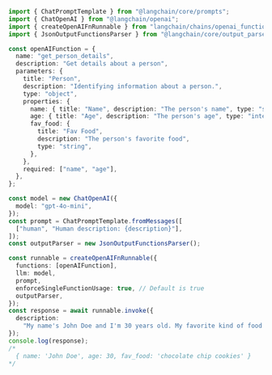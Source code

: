 ```typescript
import { ChatPromptTemplate } from "@langchain/core/prompts";
import { ChatOpenAI } from "@langchain/openai";
import { createOpenAIFnRunnable } from "langchain/chains/openai_functions";
import { JsonOutputFunctionsParser } from "@langchain/core/output_parsers/openai_functions";

const openAIFunction = {
  name: "get_person_details",
  description: "Get details about a person",
  parameters: {
    title: "Person",
    description: "Identifying information about a person.",
    type: "object",
    properties: {
      name: { title: "Name", description: "The person's name", type: "string" },
      age: { title: "Age", description: "The person's age", type: "integer" },
      fav_food: {
        title: "Fav Food",
        description: "The person's favorite food",
        type: "string",
      },
    },
    required: ["name", "age"],
  },
};

const model = new ChatOpenAI({
  model: "gpt-4o-mini",
});
const prompt = ChatPromptTemplate.fromMessages([
  ["human", "Human description: {description}"],
]);
const outputParser = new JsonOutputFunctionsParser();

const runnable = createOpenAIFnRunnable({
  functions: [openAIFunction],
  llm: model,
  prompt,
  enforceSingleFunctionUsage: true, // Default is true
  outputParser,
});
const response = await runnable.invoke({
  description:
    "My name's John Doe and I'm 30 years old. My favorite kind of food are chocolate chip cookies.",
});
console.log(response);
/*
  { name: 'John Doe', age: 30, fav_food: 'chocolate chip cookies' }
*/
```